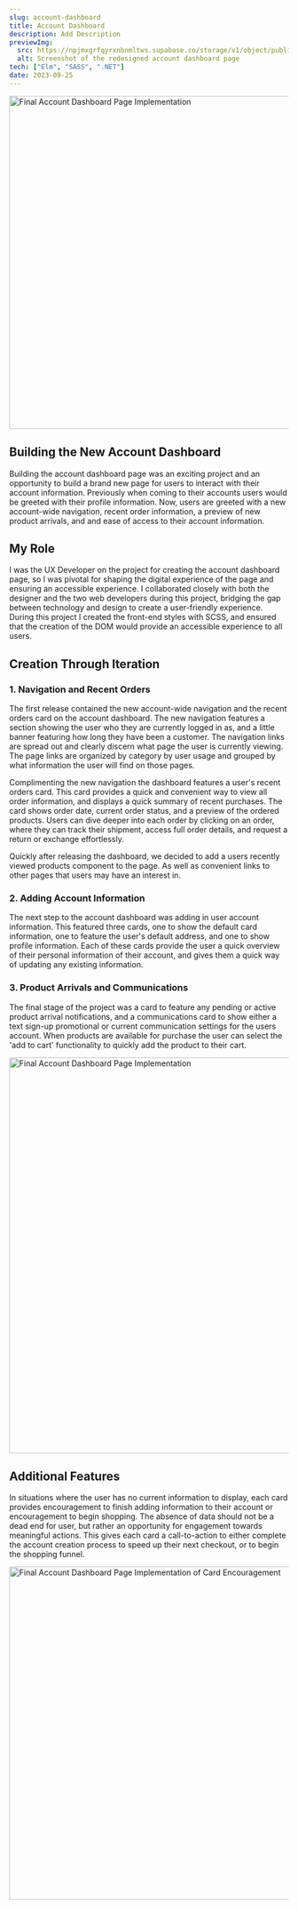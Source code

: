 ```yaml
---
slug: account-dashboard
title: Account Dashboard
description: Add Description
previewImg:
  src: https://npjmxgrfqyrxnbnmltws.supabase.co/storage/v1/object/public/images/projects/account-dashboard/account-dashboard-preview.png?t=2023-10-19T03%3A41%3A20.455Z
  alt: Screenshot of the redesigned account dashboard page
tech: ["Elm", "SASS", ".NET"]
date: 2023-09-25
---
```



<Image
  src="https://npjmxgrfqyrxnbnmltws.supabase.co/storage/v1/object/public/images/projects/account-dashboard/account-dashboard-preview.png?t=2023-10-19T03%3A41%3A20.455Z"
  alt="Final Account Dashboard Page Implementation"
  width="600"
  height="600"
  aria-hidden="true"
  class="main-img"
/>

## Building the New Account Dashboard

Building the account dashboard page was an exciting project and an opportunity to build a brand new page for users to interact with their account information. Previously when coming to their accounts users would be greeted with their profile information. Now, users are greeted with a new account-wide navigation, recent order information, a preview of new product arrivals, and and ease of access to their account information.

## My Role

I was the UX Developer on the project for creating the account dashboard page, so I was pivotal for shaping the digital experience of the page and ensuring an accessible experience. I collaborated closely with both the designer and the two web developers during this project, bridging the gap between technology and design to create a user-friendly experience. During this project I created the front-end styles with SCSS, and ensured that the creation of the DOM would provide an accessible experience to all users.

## Creation Through Iteration

### 1. Navigation and Recent Orders

The first release contained the new account-wide navigation and the recent orders card on the account dashboard. The new navigation features a section showing the user who they are currently logged in as, and a little banner featuring how long they have been a customer. The navigation links are spread out and clearly discern what page the user is currently viewing. The page links are organized by category by user usage and grouped by what information the user will find on those pages.

Complimenting the new navigation the dashboard features a user's recent orders card. This card provides a quick and convenient way to view all order information, and displays a quick summary of recent purchases. The card shows order date, current order status, and a preview of the ordered products. Users can dive deeper into each order by clicking on an order, where they can track their shipment, access full order details, and request a return or exchange effortlessly.

Quickly after releasing the dashboard, we decided to add a users recently viewed products component to the page. As well as convenient links to other pages that users may have an interest in.

### 2. Adding Account Information

The next step to the account dashboard was adding in user account information. This featured three cards, one to show the default card information, one to feature the user's default address, and one to show profile information. Each of these cards provide the user a quick overview of their personal information of their account, and gives them a quick way of updating any existing information.

### 3. Product Arrivals and Communications

The final stage of the project was a card to feature any pending or active product arrival notifications, and a communications card to show either a text sign-up promotional or current communication settings for the users account. When products are available for purchase the user can select the 'add to cart' functionality to quickly add the product to their cart.

<Image
  src="https://npjmxgrfqyrxnbnmltws.supabase.co/storage/v1/object/public/images/projects/account-dashboard/account-dashboard-complete.png?t=2023-10-19T03%3A42%3A12.223Z"
  alt="Final Account Dashboard Page Implementation"
  width="600"
  height="713"
  aria-hidden="true"
  class="main-img"
/>

## Additional Features

In situations where the user has no current information to display, each card provides encouragement to finish adding information to their account or encouragement to begin shopping. The absence of data should not be a dead end for user, but rather an opportunity for engagement towards meaningful actions. This gives each card a call-to-action to either complete the account creation process to speed up their next checkout, or to begin the shopping funnel.

<Image
  src="https://npjmxgrfqyrxnbnmltws.supabase.co/storage/v1/object/public/images/projects/account-dashboard/account-dashboard-encouragement.png?t=2023-10-19T03%3A44%3A10.825Z"
  alt="Final Account Dashboard Page Implementation of Card Encouragement"
  width="600"
  height="600"
  aria-hidden="true"
  class="main-img"
/>
